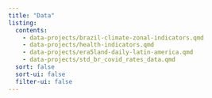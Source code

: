 ```yaml
---
title: "Data"
listing:
  contents:
    - data-projects/brazil-climate-zonal-indicators.qmd
    - data-projects/health-indicators.qmd
    - data-projects/era5land-daily-latin-america.qmd
    - data-projects/std_br_covid_rates_data.qmd
  sort: false
  sort-ui: false
  filter-ui: false
---
```

